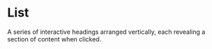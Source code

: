 # List

A series of interactive headings arranged vertically, each revealing a section of content when clicked.


